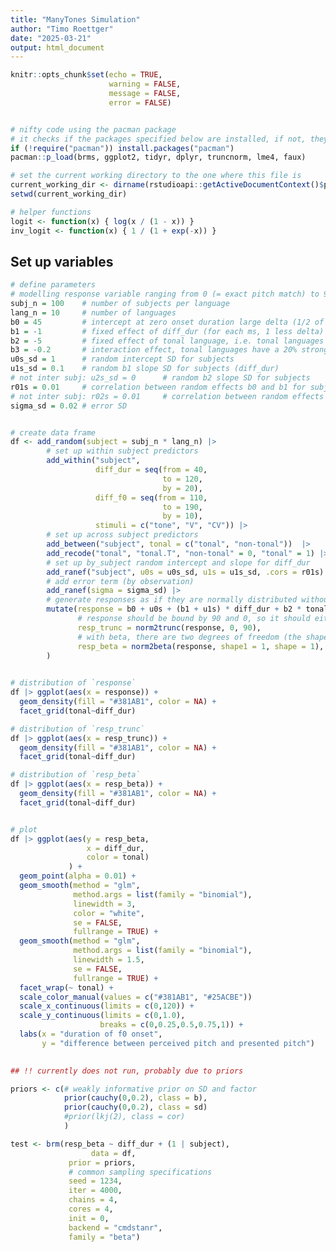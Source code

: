 ```yaml
---
title: "ManyTones Simulation"
author: "Timo Roettger"
date: "2025-03-21"
output: html_document
---
```


```r
knitr::opts_chunk$set(echo = TRUE, 
                      warning = FALSE, 
                      message = FALSE, 
                      error = FALSE)


# nifty code using the pacman package
# it checks if the packages specified below are installed, if not, they will be installed, if yes, they will be loaded
if (!require("pacman")) install.packages("pacman")
pacman::p_load(brms, ggplot2, tidyr, dplyr, truncnorm, lme4, faux)

# set the current working directory to the one where this file is
current_working_dir <- dirname(rstudioapi::getActiveDocumentContext()$path)
setwd(current_working_dir)

# helper functions
logit <- function(x) { log(x / (1 - x)) }
inv_logit <- function(x) { 1 / (1 + exp(-x)) }

```

## Set up variables

```r

# define parameters
# modelling response variable ranging from 0 (= exact pitch match) to 90 (= maximally off), so collapsing negative and positive diviation for now
subj_n = 100    # number of subjects per language
lang_n = 10     # number of languages
b0 = 45         # intercept at zero onset duration large delta (1/2 of 90 Hz which is the max deviation)
b1 = -1         # fixed effect of diff_dur (for each ms, 1 less delta)
b2 = -5         # fixed effect of tonal language, i.e. tonal languages are overall more accurate
b3 = -0.2       # interaction effect, tonal languages have a 20% stronger diff_dur (b1) effect
u0s_sd = 1      # random intercept SD for subjects
u1s_sd = 0.1    # random b1 slope SD for subjects (diff_dur)
# not inter subj: u2s_sd = 0      # random b2 slope SD for subjects
r01s = 0.01     # correlation between random effects b0 and b1 for subjects
# not inter subj: r02s = 0.01     # correlation between random effects b0 and b2 for subjects 
sigma_sd = 0.02 # error SD


# create data frame
df <- add_random(subject = subj_n * lang_n) |> 
        # set up within subject predictors
        add_within("subject", 
                   diff_dur = seq(from = 40,
                                  to = 120,
                                  by = 20),
                   diff_f0 = seq(from = 110,
                                  to = 190,
                                  by = 10),
                   stimuli = c("tone", "V", "CV")) |> 
        # set up across subject predictors
        add_between("subject", tonal = c("tonal", "non-tonal"))  |>
        add_recode("tonal", "tonal.T", "non-tonal" = 0, "tonal" = 1) |> 
        # set up by_subject random intercept and slope for diff_dur
        add_ranef("subject", u0s = u0s_sd, u1s = u1s_sd, .cors = r01s) |> 
        # add error term (by observation)
        add_ranef(sigma = sigma_sd) |> 
        # generate responses as if they are normally distributed without bounds (maybe the equivalent to the underlying latent variable)
        mutate(response = b0 + u0s + (b1 + u1s) * diff_dur + b2 * tonal.T + b3 * diff_dur * tonal.T + sigma,
               # response should be bound by 90 and 0, so it should either truncate or transform to beta distribution
               resp_trunc = norm2trunc(response, 0, 90),
               # with beta, there are two degrees of freedom (the shape parameters)
               resp_beta = norm2beta(response, shape1 = 1, shape = 1), 
        )
  
```


```r

# distribution of `response`
df |> ggplot(aes(x = response)) +
  geom_density(fill = "#381AB1", color = NA) +
  facet_grid(tonal~diff_dur)

# distribution of `resp_trunc`
df |> ggplot(aes(x = resp_trunc)) +
  geom_density(fill = "#381AB1", color = NA) +
  facet_grid(tonal~diff_dur)

# distribution of `resp_beta`
df |> ggplot(aes(x = resp_beta)) +
  geom_density(fill = "#381AB1", color = NA) +
  facet_grid(tonal~diff_dur)


# plot
df |> ggplot(aes(y = resp_beta,
                 x = diff_dur,
                 color = tonal)
             ) +
  geom_point(alpha = 0.01) + 
  geom_smooth(method = "glm",
              method.args = list(family = "binomial"),
              linewidth = 3,
              color = "white",
              se = FALSE,
              fullrange = TRUE) +
  geom_smooth(method = "glm",
              method.args = list(family = "binomial"),
              linewidth = 1.5,
              se = FALSE,
              fullrange = TRUE) +
  facet_wrap(~ tonal) +
  scale_color_manual(values = c("#381AB1", "#25ACBE"))
  scale_x_continuous(limits = c(0,120)) +
  scale_y_continuous(limits = c(0,1.0),
                    breaks = c(0,0.25,0.5,0.75,1)) +
  labs(x = "duration of f0 onset",
       y = "difference between perceived pitch and presented pitch")
  

```


```r
 
## !! currently does not run, probably due to priors

priors <- c(# weakly informative prior on SD and factor
            prior(cauchy(0,0.2), class = b),
            prior(cauchy(0,0.2), class = sd)
            #prior(lkj(2), class = cor)
            )

test <- brm(resp_beta ~ diff_dur + (1 | subject),
                  data = df, 
             prior = priors,
             # common sampling specifications
             seed = 1234,
             iter = 4000,
             chains = 4,
             cores = 4,
             init = 0,
             backend = "cmdstanr",
             family = "beta")

```

